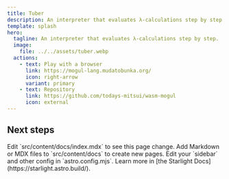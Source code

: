 ```yaml
---
title: Tuber
description: An interpreter that evaluates λ-calculations step by step.
template: splash
hero:
  tagline: An interpreter that evaluates λ-calculations step by step.
  image:
    file: ../../assets/tuber.webp
  actions:
    - text: Play with a browser
      link: https://mogul-lang.mudatobunka.org/
      icon: right-arrow
      variant: primary
    - text: Repository
      link: https://github.com/todays-mitsui/wasm-mogul
      icon: external
---
```



## Next steps

<CardGrid stagger>
	<Card title="Update content" icon="pencil">
		Edit `src/content/docs/index.mdx` to see this page change.
	</Card>
	<Card title="Add new content" icon="add-document">
		Add Markdown or MDX files to `src/content/docs` to create new pages.
	</Card>
	<Card title="Configure your site" icon="setting">
		Edit your `sidebar` and other config in `astro.config.mjs`.
	</Card>
	<Card title="Read the docs" icon="open-book">
		Learn more in [the Starlight Docs](https://starlight.astro.build/).
	</Card>
</CardGrid>
